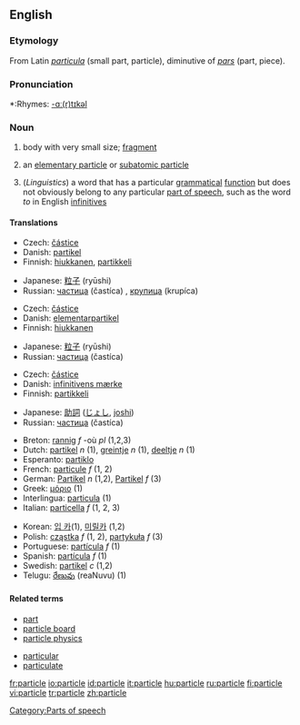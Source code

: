 ==English==

===Etymology===
From Latin ''[[particula]]'' (small part, particle), diminutive of ''[[pars]]'' (part, piece).

===Pronunciation===
*:Rhymes: [[Rhymes:English:-ɑː(r)tɪkəl|-ɑː(r)tɪkəl]]

===Noun===
{{en-noun}}
#  body with very small size; [[fragment]]
# {{physics}} an [[elementary particle]] or [[subatomic particle]]
#[[Category:Parts of speech]] (''Linguistics'') a word that has a particular [[grammatical]] [[function]] but does not obviously belong to any particular [[part of speech]], such as the word ''to'' in English [[infinitive]]s

====Translations====
{{top|body with very small size}}
*Czech: [[částice]] {{f}}
*Danish: [[partikel]]
*Finnish: [[hiukkanen]], [[partikkeli]]
{{mid}}
*Japanese: [[粒子]] (ryūshi)
*Russian: [[частица]] (častíca) {{f}}, [[крупица]] (krupíca) {{f}}
{{bottom}}

{{top|elementary particle or subatomic particle}}
*Czech: [[částice]] {{f}}
*Danish: [[elementarpartikel]]
*Finnish: [[hiukkanen]]
{{mid}}
*Japanese: [[粒子]] (ryūshi)
*Russian: [[частица]] (častíca) {{f}}
{{bottom}}

{{top|word that does not belong to any particular part of speech}}
*Czech: [[částice]] {{f}}
*Danish: [[infinitivens mærke]]
*Finnish: [[partikkeli]]
{{mid}}
*Japanese: [[助詞]] ([[じょし]], [[joshi]])
*Russian: [[частица]] (častíca) {{f}}
{{bottom}}

{{rfc-trans}}
{{top}}
*Breton: [[rannig]] ''f'' -où ''pl'' (1,2,3)
*Dutch: [[partikel]] ''n'' (1), [[greintje]] ''n'' (1), [[deeltje]] ''n'' (1)
*Esperanto: [[partiklo]]
*French: [[particule]] ''f'' (1, 2)
*German: [[Partikel]] ''n'' (1,2), [[Partikel]] ''f'' (3)
*Greek: [[μόριο]] (1)
*Interlingua: [[particula]] (1)
*Italian: [[particella]] ''f'' (1, 2, 3)
{{mid}}
*Korean: [[입 카]](1), [[미릴카]] (1,2)
*Polish: [[cząstka]] ''f'' (1, 2), [[partykuła]] ''f'' (3)
*Portuguese: [[partícula]] ''f'' (1)
*Spanish: [[partícula]] ''f'' (1)
*Swedish: [[partikel]] ''c'' (1,2)
*Telugu: [[రేణువు]] (reaNuvu) (1)
{{bottom}}

====Related terms====
{{top}}
*[[part]]
*[[particle board]]
*[[particle physics]]
{{mid}}
*[[particular]]
*[[particulate]]
{{bottom}}

[[fr:particle]]
[[io:particle]]
[[id:particle]]
[[it:particle]]
[[hu:particle]]
[[ru:particle]]
[[fi:particle]]
[[vi:particle]]
[[tr:particle]]
[[zh:particle]]